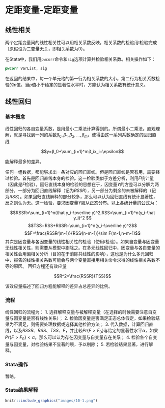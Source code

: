 # 定距变量-定距变量 {#Chp10}

## 线性相关

两个定距变量间的线性相关性可以用相关系数反映。相关系数的检验用t检验完成（原假设为二变量无关，即相关系数为0）。

在Stata中，我们用`pwcorr`命令和`sig`选项计算并检验相关系数。相关操作如下：

```stata
pwcorr VarList, sig
```

在返回的结果中，每一个单元格的第一行为相关系数的大小，第二行为相关系数检验的$p$值。当$p$值小于给定的显著性水平时，方能认为相关系数有统计意义。

## 线性回归

### 基本概念 {#线性回归基本概念}

线性回归的各自变量系数，是用最小二乘法计算得到的。所谓最小二乘法，直观理解，就是寻找到一列的系数$β_0,β_1,β_2,…,β_m$，使得由这一系列系数确定的回归直线

$$y=β_0+\sum_{i=1}^mβ_ix_i+\epsilon$$

能解释最多的差异。

任何一组数据，都能够求出一条对应的回归直线。但是回归直线是否有用，需要经过检验。首先是回归直线本身的检验。这一检验类似于方差分析，利用$F$统计量（因此是$F$检验）。回归直线本身的检验的思想在于，因变量$Y$的方差可以分解为两部分，一部分为回归直线解释（记为$RSSR$），另一部分为剩余的未被解释的（记为$RSS$）。如果回归直线解释的部分较多，那么可以认为回归直线有统计显著性，反之则认为无。这一检验，要求因变量$Y$服从正态分布。以上各统计量的公式为：

$$RSSR=\sum_{i=1}^n(\hat y_i-\overline y)^2,RSS=\sum_{i=1}^n(y_i-\hat y_i)^2 $$
$$TSS=RSS+RSSR=\sum_{i=1}^n(y_i-\overline y)^2$$
$$F=\frac{RSSR⁄(m-1)}{RSS⁄(n-m-1)}\sim F(m-1,n-m-1)$$
其次是因变量与各因变量的线性相关性的检验（使用$t$检验）。如果自变量与因变量无线性相关性，则需要从模型中剔除之。在多元线性回归中，因变量与各自变量的相关性会用偏相关分析（目的在于消除共线性的影响），这也是为什么多元回归中，报告的线性相关系数可能会与两个变量直接用相关命令求得的线性相关系数不等的原因。
回归方程还有效应量

$$R^2=\frac{RSSR}{TSS}$$

该效应量描述了回归方程能解释的差异占总差异的比例。

### 流程 {#线性回归流程}

线性回归的流程为：
1.  选择解释变量与被解释变量（在选择的时候需要注意自变量与因变量是否有线性关系）；
2.	检验因变量是否满足正态总体假定，如果检验结果为不满足，则需要处理数据或选择其他检验方法；
3.	代入数据，计算回归直线，以及$RSSR$、$RSS$、$TSS$、$F$，并比较$Pr\{F>F_0 \}$与给定的显著性水平$\alpha$，如果$Pr\{F>F_0 \}<\alpha$，那么可以认为存在因变量与自变量存在关系；
4.	检验各个自变量与因变量，对检验结果不显著的项，予以剔除；
5.	若检验结果显著，进行解释。

### Stata操作 {#线性回归Stata操作}

暂略。

### Stata结果解释 {#线性回归Stata结果解释}

```r
knitr::include_graphics("images/10-1.png")
```

